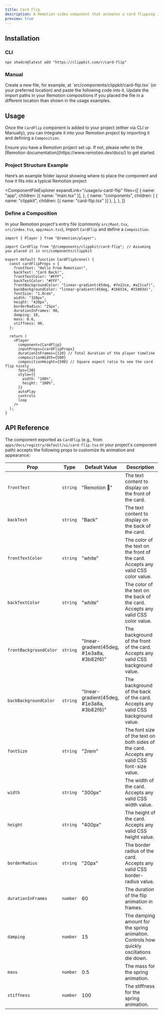 ```yaml
---
title: Card Flip
description: A Remotion video component that animates a card flipping in 3D space.
preview: true
---
```


<ComponentTabs name="card-flip-demo" />

## Installation

### CLI

```package-install
npx shadcn@latest add "https://clippkit.com/r/card-flip"
```

### Manual

<Steps>
  <Step>
    Create a new file, for example, at `src/components/clippkit/card-flip.tsx` (or your preferred location) and paste the following code into it.
    <ComponentSource name="card-flip" />
  </Step> 
  <Step>Update the import paths in your Remotion compositions if you placed the file in a different location than shown in the usage examples.</Step>
</Steps>

## Usage

Once the `CardFlip` component is added to your project (either via CLI or Manually), you can integrate it into your Remotion project by importing it and defining a `Composition`.

<Callout title="Prerequisite">
  Ensure you have a Remotion project set up. If not, please refer to the
  [Remotion documentation](https://www.remotion.dev/docs/) to get started.
</Callout>

### Project Structure Example

Here’s an example folder layout showing where to place the component and how it fits into a typical Remotion project

<ComponentFileExplorer
  expandLink="/usage/u-card-flip"
  files={[
    {
      name: "app",
      children: [{ name: "main.tsx" }],
    },
    {
      name: "components",
      children: [
        { name: "clippkit", children: [{ name: "card-flip.tsx" }] },
      ],
    },
  ]}
>
  <ComponentCode name="card-flip-demo" />
  <ComponentCode name="card-flip" />
</ComponentFileExplorer>

### Define a Composition

In your Remotion project's entry file (commonly `src/Root.tsx`, `src/index.tsx`, `app/main.tsx`), import `CardFlip` and define a `Composition`.

```tsx title="app/main.tsx (or equivalent)"
import { Player } from "@remotion/player";

import CardFlip from "@/components/clippkit/card-flip"; // Assuming you placed it in src/components/clippkit

export default function CardFlipScene() {
  const cardFlipProps = {
    frontText: "Hello From Remotion!",
    backText: "Card Back!",
    frontTextColor: "#FFF",
    backTextColor: "#FFF",
    frontBackgroundColor: "linear-gradient(45deg, #7e22ce, #a21caf)",
    backBackgroundColor: "linear-gradient(45deg, #166534, #15803d)",
    fontSize: "1.8rem",
    width: "320px",
    height: "420px",
    borderRadius: "25px",
    durationInFrames: 90,
    damping: 18,
    mass: 0.6,
    stiffness: 90,
  };

  return (
    <Player
      component={CardFlip}
      inputProps={cardFlipProps}
      durationInFrames={120} // Total duration of the player timeline
      compositionWidth={500}
      compositionHeight={500} // Square aspect ratio to see the card flip nicely
      fps={30}
      style={{
        width: "100%",
        height: "100%",
      }}
      autoPlay
      controls
      loop
    />
  );
}
```

## API Reference

The component exported as `CardFlip` (e.g., from `apps/docs/registry/default/ui/card-flip.tsx` or your project's component path) accepts the following props to customize its animation and appearance:

| Prop                   | Type     | Default Value                              | Description                                                                                 |
| ---------------------- | -------- | ------------------------------------------ | ------------------------------------------------------------------------------------------- |
| `frontText`            | `string` | "Remotion 👋"                              | The text content to display on the front of the card.                                       |
| `backText`             | `string` | "Back"                                     | The text content to display on the back of the card.                                        |
| `frontTextColor`       | `string` | "white"                                    | The color of the text on the front of the card. Accepts any valid CSS color value.          |
| `backTextColor`        | `string` | "white"                                    | The color of the text on the back of the card. Accepts any valid CSS color value.           |
| `frontBackgroundColor` | `string` | "linear-gradient(45deg, #1e3a8a, #3b82f6)" | The background of the front of the card. Accepts any valid CSS background value.            |
| `backBackgroundColor`  | `string` | "linear-gradient(45deg, #1e3a8a, #3b82f6)" | The background of the back of the card. Accepts any valid CSS background value.             |
| `fontSize`             | `string` | "2rem"                                     | The font size of the text on both sides of the card. Accepts any valid CSS font-size value. |
| `width`                | `string` | "300px"                                    | The width of the card. Accepts any valid CSS width value.                                   |
| `height`               | `string` | "400px"                                    | The height of the card. Accepts any valid CSS height value.                                 |
| `borderRadius`         | `string` | "20px"                                     | The border radius of the card. Accepts any valid CSS border-radius value.                   |
| `durationInFrames`     | `number` | 60                                         | The duration of the flip animation in frames.                                               |
| `damping`              | `number` | 15                                         | The damping amount for the spring animation. Controls how quickly oscillations die down.    |
| `mass`                 | `number` | 0.5                                        | The mass for the spring animation.                                                          |
| `stiffness`            | `number` | 100                                        | The stiffness for the spring animation.                                                     |
